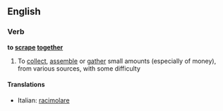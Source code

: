 ==English==

===Verb===
'''to [[scrape]] [[together]]'''

# To [[collect]], [[assemble]] or [[gather]] small amounts (especially of money), from various sources, with some difficulty

====Translations====
{{top}}
*Italian: [[racimolare]]
{{mid}}

{{bottom}}